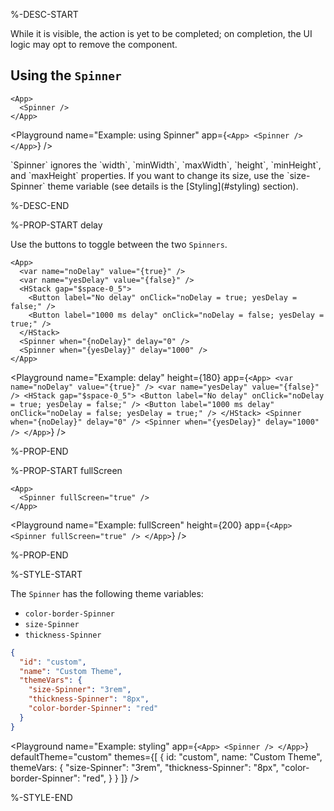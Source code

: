 %-DESC-START

While it is visible, the action is yet to be completed; on completion, the UI logic may opt to remove the component.

## Using the `Spinner`

```ueml copy
<App>
  <Spinner />
</App>
```

<Playground
  name="Example: using Spinner"
  app={`
    <App>
      <Spinner />
    </App>
  `}
/>

<Callout type="info" emoji="📔">
`Spinner` ignores the `width`, `minWidth`, `maxWidth`, `height`, `minHeight`, and `maxHeight` properties. If you want to change its size, use the `size-Spinner` theme variable (see details is the [Styling](#styling) section).
</Callout>

%-DESC-END

%-PROP-START delay

Use the buttons to toggle between the two `Spinners`.

```ueml copy {8-9}
<App>
  <var name="noDelay" value="{true}" />
  <var name="yesDelay" value="{false}" />
  <HStack gap="$space-0_5">
    <Button label="No delay" onClick="noDelay = true; yesDelay = false;" />
    <Button label="1000 ms delay" onClick="noDelay = false; yesDelay = true;" />
  </HStack>
  <Spinner when="{noDelay}" delay="0" />
  <Spinner when="{yesDelay}" delay="1000" />
</App>
```

<Playground
  name="Example: delay"
  height={180}
  app={`
    <App>
      <var name="noDelay" value="{true}" />
      <var name="yesDelay" value="{false}" />
      <HStack gap="$space-0_5">
        <Button label="No delay" onClick="noDelay = true; yesDelay = false;" />
        <Button label="1000 ms delay" onClick="noDelay = false; yesDelay = true;" />
      </HStack>
      <Spinner when="{noDelay}" delay="0" />
      <Spinner when="{yesDelay}" delay="1000" />
    </App>
  `}
/>

%-PROP-END

%-PROP-START fullScreen

```ueml copy
<App>
  <Spinner fullScreen="true" />
</App>
```

<Playground
  name="Example: fullScreen"
  height={200}
  app={`
  <App>
    <Spinner fullScreen="true" />
  </App>
  `}
/>

%-PROP-END

%-STYLE-START

The `Spinner` has the following theme variables:

- `color-border-Spinner`
- `size-Spinner`
- `thickness-Spinner`

```json copy
{
  "id": "custom",
  "name": "Custom Theme",
  "themeVars": {
    "size-Spinner": "3rem",
    "thickness-Spinner": "8px",
    "color-border-Spinner": "red"
  }
}
```

<Playground
  name="Example: styling"
  app={`
  <App>
    <Spinner />
  </App>
  `}
  defaultTheme="custom"
  themes={[
    {
      id: "custom",
      name: "Custom Theme",
      themeVars: {
        "size-Spinner": "3rem",
        "thickness-Spinner": "8px",
        "color-border-Spinner": "red",
      }
    }
  ]}
/>

%-STYLE-END
